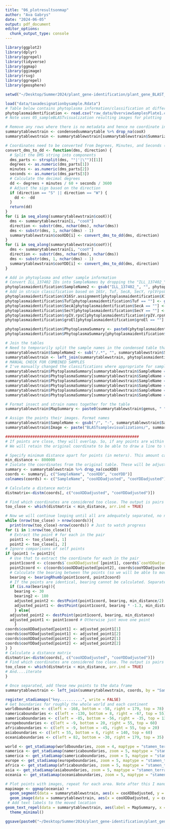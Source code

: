 ```yaml
---
title: "06_plotresultsonmap"
author: "Ava Gabrys"
date: "2024-06-05"
output: pdf_document
editor_options:
  chunk_output_type: console
---
```


```r
library(ggplot2)
library(dplyr)
library(ggrepel)
library(tidyverse)
library(ggmap)
library(ggimage)
library(rsvg)
library(ggrepel)
library(geosphere)

setwd("~/Desktop/Summer2024/plant_gene-identification/plant_gene_BLAST_R")
```

```r
load("data/taxadesignationbysample.Rdata")
# Table below contains phytoplasma information/classification at different loci (as well as insect classifications, but we already have those). Samples have ILL_137402 IDs that can be used to bind to samples
phytoplasmaidentification <- read.csv("raw_data/OverviewSamplesPlate1.csv", header = TRUE)
# Note uses 05_sampleBLASTvisualization resulting images for plotting
```

```r
# Remove any rows where there is no metadata and hence no coordinate information as well as no BLAST results
summarytablewstrain <- condensedsummarytable %>% drop_na(cooX)
summarytablewstrain <- summarytablewstrain[summarytablewstrain$SummarizedBLASTResults != "",]

# Coordinates need to be converted from Degrees, Minutes, and Seconds (DMS) format to Decimal Degrees (DD) format
convert_dms_to_dd <- function(dms, direction) {
  # Split the DMS string into components
  dms_parts <- strsplit(dms, "°|'|\"")[[1]]
  degrees <- as.numeric(dms_parts[1])
  minutes <- as.numeric(dms_parts[2])
  seconds <- as.numeric(dms_parts[3])
  # Calculate the decimal degrees
  dd <- degrees + minutes / 60 + seconds / 3600
  # Adjust the sign based on the direction
  if (direction == "S" || direction == "W") {
    dd <- -dd
  }
  return(dd)
}
for (i in seq_along(summarytablewstrain$cooX)){
  dms <- summarytablewstrain[i, "cooX"]
  direction <- substr(dms, nchar(dms), nchar(dms))
  dms <- substr(dms, 1, nchar(dms) - 1)
  summarytablewstrain$cooXDD[i] <- convert_dms_to_dd(dms, direction)
}
for (i in seq_along(summarytablewstrain$cooY)){
  dms <- summarytablewstrain[i, "cooY"]
  direction <- substr(dms, nchar(dms), nchar(dms))
  dms <- substr(dms, 1, nchar(dms) - 1)
  summarytablewstrain$cooYDD[i] <- convert_dms_to_dd(dms, direction)
}

# Add in phytoplasma and other sample information
# Convert ILL_137402 IDs into SampleNames by dropping the "ILL_137402_" at the start
phytoplasmaidentification$SampleName2 <- gsub("ILL_137402_", "", phytoplasmaidentification$RAPiD.Genomics.Sample.Code)
# Add in strain classification based on 16Sr, Tuf, SecA, SecY, rplVrpsC, groEl by binding their columns in that order for a single string. First replace any empty cells (no characterization for that gene) with a "-" placeholder to keep when joining
phytoplasmaidentification$X16Sr.assignment[phytoplasmaidentification$X16Sr.assignment == ""] <- gsub("", "-", phytoplasmaidentification$X16Sr.assignment[phytoplasmaidentification$X16Sr.assignment == ""])
phytoplasmaidentification$Tuf[phytoplasmaidentification$Tuf == ""] <- gsub("", "-", phytoplasmaidentification$Tuf[phytoplasmaidentification$Tuf == ""])
phytoplasmaidentification$SecA[phytoplasmaidentification$SecA == ""] <- gsub("", "-", phytoplasmaidentification$SecA[phytoplasmaidentification$SecA == ""])
phytoplasmaidentification$SecY[phytoplasmaidentification$SecY == ""] <- gsub("", "-", phytoplasmaidentification$SecY[phytoplasmaidentification$SecY == ""])
phytoplasmaidentification$rpIV.rpsC[phytoplasmaidentification$rpIV.rpsC == ""] <- gsub("", "-", phytoplasmaidentification$rpIV.rpsC[phytoplasmaidentification$rpIV.rpsC == ""])
phytoplasmaidentification$groEl[phytoplasmaidentification$groEl == ""] <- gsub("", "-", phytoplasmaidentification$groEl[phytoplasmaidentification$groEl == ""])

phytoplasmaidentification$PhytoplasmaSummary <- paste0(phytoplasmaidentification$X16Sr.assignment, sep = "|", phytoplasmaidentification$Tuf, sep = "|", phytoplasmaidentification$SecA, sep = "|", phytoplasmaidentification$SecY, sep = "|", phytoplasmaidentification$rpIV.rpsC, sep = "|", phytoplasmaidentification$groEl) #Join
phytoplasmaidentification$PhytoplasmaSummary[phytoplasmaidentification$PhytoplasmaSummary == "-|-|-|-|-|-"] <- "NA" # Replace any where no genes are classified

# Join the tables
# Need to temporarily split the sample names in the condensed table that are joined (because of duplicates) to be able to merge, as the names are individual in the second table. Take the first name. Merge with just one of the names
summarytablewstrain$SampleName2 <- sub("/.*", "", summarytablewstrain$SampleName)
summarytablewstrain <- left_join(summarytablewstrain, phytoplasmaidentification[c("PhytoplasmaSummary", "SampleName2")], by = "SampleName2")
# MANUAL CHECK FOR COMBINED SAMPLES
# I've manually changed the classifications where appropriate for samples sent to AHE twice (elutions etc.) to reflect the classifications of both/all AHE sequences obtained independently
summarytablewstrain$PhytoplasmaSummary[summarytablewstrain$SampleName == "P001_WB09/P001_WC09"] <- "16SrXI|-|-|-|-"
summarytablewstrain$PhytoplasmaSummary[summarytablewstrain$SampleName == "P001_WC11/P001_WD01"] <- "16SrXI|XI|XI|V/XI|XIV/XI"
summarytablewstrain$PhytoplasmaSummary[summarytablewstrain$SampleName == "P001_WD11/P001_WE01"] <- "16SrX|oBa|VIII|-|V|XI"
summarytablewstrain$PhytoplasmaSummary[summarytablewstrain$SampleName == "P001_WB04/P001_WB05"] <- "16SrXI|XI|XI|XI|XI|XI"
summarytablewstrain$PhytoplasmaSummary[summarytablewstrain$SampleName == "P001_WF11/P001_WG10"] <- "newgroup|XXI/oBa|IV|IV|IV/na|IV/algae"
summarytablewstrain$PhytoplasmaSummary[summarytablewstrain$SampleName == "P001_WE07/P001_WE08/P001_WE09"] <- "16SrXIV|oBa|XI/I|V/XI|V|XIV/I"

# Format insect and strain names together for the table
summarytablewstrain$MapSummary <- paste0(summarytablewstrain$genus, " ", summarytablewstrain$species, "\n", summarytablewstrain$PhytoplasmaSummary)

# Assign the points their images. Format names
summarytablewstrain$SampleName <- gsub("/", "-", summarytablewstrain$SampleName)
summarytablewstrain$Image <- paste("BLASTsamplevisualizations/", summarytablewstrain$SampleName, "_chartedblastresults-annotated.png", sep = "")

###########################################################
# If points are close, they will overlap. So, if any points are within the indicated distance, we will separate them out. Unfortunately ggplot does not have an option for images for this, so we will do it more manually. The distance between each pair of points will be measured and adjusted as needed, iterating until all points are adequately separated.
# We will retain the original coordinate to be able to draw a line to the original location.

# Specify minimum distance apart for points (in meters). This amount can vary depending on the zoom
min_distance <- 800000
# Isolate the coordinates from the original table. These will be adjusted
summary <- summarytablewstrain %>% drop_na(cooXDD)
coords <- summary[, c("SampleName", "cooXDD", "cooYDD")]
colnames(coords) <- c("SampleName", "cooXDDadjusted", "cooYDDadjusted")

# Calculate a distance matrix
distmatrix<-distm(coords[, c("cooXDDadjusted", "cooYDDadjusted")])

# Find which coordinates are considered too close. The output is pairs of points
too_close <- which(distmatrix < min_distance, arr.ind = TRUE)

# Now we will continue looping until all are adequately separated, no non-self pairs
while (nrow(too_close) > nrow(coords)){
  print(nrow(too_close)-nrow(coords)) # Just to watch progress
for (i in 1:nrow(too_close)){
  # Extract the point # for each in the pair
  point1 <- too_close[i, 1]
  point2 <- too_close[i, 2]
# Ignore comparisons of self points
if (point1 != point2){
  # Use that to extract the coordinate for each in the pair
  point1coord <- c(coords$`cooXDDadjusted`[point1], coords$`cooYDDadjusted`[point1])
  point2coord <- c(coords$cooXDDadjusted[point2], coords$cooYDDadjusted[point2])
  # Calculate the bearing between the points (so we will be able to move them in the appropriate direction to achieve a minimum changed distance)
  bearing <- bearingRhumb(point1coord, point2coord)
  # If the points are identical, bearing cannot be calculated. Separate them at 30º, which should allow good positioning for the text label. Move both points so the line/segment for the moved point does not land on the other point that would stay, but rotate the second one slightly so there is not a line connecting them.
  if (is.na(bearing)){
    bearing <- 30
    bearing2 <- 180
    adjusted_point2 <- destPoint(point1coord, bearing, min_distance/2)
    adjusted_point1 <- destPoint(point1coord, bearing * -1.3, min_distance/2)
    } else{
  adjusted_point2 <- destPoint(point1coord, bearing, min_distance)
  adjusted_point1 <- point1coord # Otherwise just move one point
    }
coords$cooXDDadjusted[point1] <- adjusted_point1[1]
coords$cooYDDadjusted[point1] <- adjusted_point1[2]
coords$cooXDDadjusted[point2] <- adjusted_point2[1]
coords$cooYDDadjusted[point2] <- adjusted_point2[2]
} }
# Calculate a distance matrix
distmatrix<-distm(coords[, c("cooXDDadjusted", "cooYDDadjusted")])
# Find which coordinates are considered too close. The output is pairs of points
too_close <- which(distmatrix < min_distance, arr.ind = TRUE)
# And....iterate
}

# Once separated, add these new points to the data frame
summarytablewstrain <- left_join(summarytablewstrain, coords, by = "SampleName")
```

```r
register_stadiamaps("key..........", write = FALSE)
# Get boundaries for roughly the whole world and each continent
worldboundaries <- c(left = -168, bottom = -58, right = 179, top = 78)
namericaboundaries <- c(left = -130, bottom = 8, right = -67, top = 55)
samericaboundaries <- c(left = -85, bottom = -56, right = -35, top = 13)
europeboundaries <- c(left = -9, bottom = 20, right = 55, top = 60)
africaboundaries <- c(left = -9, bottom = -45, right = 55, top = 20)
asiaboundaries <- c(left = 55, bottom = 6, right = 140, top = 60)
oceaniaboundaries <- c(left = 82, bottom = -30, right = 179, top = 35)

world <- get_stadiamap(worldboundaries, zoom = 4, maptype = "stamen_terrain_background")
namerica <- get_stadiamap(namericaboundaries, zoom = 5, maptype = "stamen_terrain_background")
samerica <- get_stadiamap(samericaboundaries, zoom = 5, maptype = "stamen_terrain_background")
europe <- get_stadiamap(europeboundaries, zoom = 5, maptype = "stamen_terrain_background")
africa <- get_stadiamap(africaboundaries, zoom = 5, maptype = "stamen_terrain_background")
asia <- get_stadiamap(asiaboundaries, zoom = 5, maptype = "stamen_terrain_background")
oceania <- get_stadiamap(oceaniaboundaries, zoom = 5, maptype = "stamen_terrain_background")

# Plot points with images, repeat for each area. Note after this I manually adjusted labeling and positioning in the svg files Adobe, as well removing duplicate times samples appeared (parts of Asia are in both the oceania and asia maps here).
mapimage <- ggmap(oceania) + 
  geom_segment(data = summarytablewstrain, aes(x = cooXDDadjusted, y = cooYDDadjusted, xend = cooXDD, yend = cooYDD), color = "black", arrow = arrow(length = unit(0.15, "cm"))) +
  geom_image(data = summarytablewstrain, aes(x = cooXDDadjusted, y = cooYDDadjusted, image = Image), size = 0.17) +
 # Add text labels to the moved location
geom_text_repel(data = summarytablewstrain, aes(label = MapSummary, x = cooXDDadjusted, y = cooYDDadjusted), size = 4.5) +
  theme_minimal()

ggsave(paste0("~/Desktop/Summer2024/plant_gene-identification/plant_gene_BLAST_R/Maps/", "ocenia", "-map.svg", sep = ""), mapimage, dpi = 300)

```

